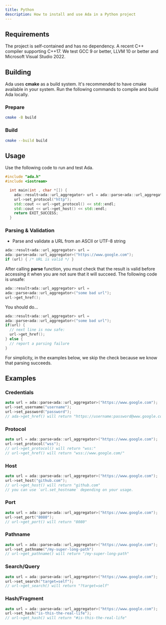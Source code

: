 ```yaml
---
title: Python
description: How to install and use Ada in a Python project
---
```


## Requirements

The project is self-contained and has no dependency.
A recent C++ compiler supporting C++17. We test GCC 9 or better, LLVM 10 or better and Microsoft Visual Studio 2022.

## Building

Ada uses **cmake** as a build system. It's recommended to have cmake available in your system.
Run the following commands to compile and build Ada locally.

<Steps>

  ### Prepare

  ```bash
  cmake -B build
  ```

  ### Build

  ```bash
  cmake --build build
  ```

</Steps>

## Usage

Use the following code to run and test Ada.

```cpp
#include "ada.h"
#include <iostream>

  int main(int , char *[]) {
    ada::result<ada::url_aggregator> url = ada::parse<ada::url_aggregator>("https://www.google.com");
    url->set_protocol("http");
    std::cout << url->get_protocol() << std::endl;
    std::cout << url->get_host() << std::endl;
    return EXIT_SUCCESS;
  }
  ```

  ### Parsing & Validation

  - Parse and validate a URL from an ASCII or UTF-8 string

  ```cpp
  ada::result<ada::url_aggregator> url =
  ada::parse<ada::url_aggregator>("https://www.google.com");
  if (url) { /* URL is valid */ }
  ```

  After calling **parse** function, you *must* check that the result is valid before
  accessing it when you are not sure that it will succeed. The following
  code is unsafe:

  ```cpp
  ada::result<ada::url_aggregator> url =
  ada::parse<ada::url_aggregator>("some bad url");
  url->get_href();
  ```

  You should do...

  ```cpp
  ada::result<ada::url_aggregator> url =
  ada::parse<ada::url_aggregator>("some bad url");
  if(url) {
    // next line is now safe:
    url->get_href();
  } else {
    // report a parsing failure
  }
  ```

  For simplicity, in the examples below, we skip the check because
  we know that parsing succeeds.


  ## Examples

  ### Credentials

  ```cpp
  auto url = ada::parse<ada::url_aggregator>("https://www.google.com");
  url->set_username("username");
  url->set_password("password");
  // ada->get_href() will return "https://username:password@www.google.com/"
  ```

  ### Protocol

  ```cpp
  auto url = ada::parse<ada::url_aggregator>("https://www.google.com");
  url->set_protocol("wss");
  // url->get_protocol() will return "wss:"
  // url->get_href() will return "wss://www.google.com/"
  ```

  ### Host

  ```cpp
  auto url = ada::parse<ada::url_aggregator>("https://www.google.com");
  url->set_host("github.com");
  // url->get_host() will return "github.com"
  // you can use `url.set_hostname` depending on your usage.
  ```

  ### Port

  ```cpp
  auto url = ada::parse<ada::url_aggregator>("https://www.google.com");
  url->set_port("8080");
  // url->get_port() will return "8080"
  ```

  ### Pathname

  ```cpp
  auto url = ada::parse<ada::url_aggregator>("https://www.google.com");
  url->set_pathname("/my-super-long-path")
  // url->get_pathname() will return "/my-super-long-path"
  ```

  ### Search/Query

  ```cpp
  auto url = ada::parse<ada::url_aggregator>("https://www.google.com");
  url->set_search("target=self");
  // url->get_search() will return "?target=self"
  ```

  ### Hash/Fragment

  ```cpp
  auto url = ada::parse<ada::url_aggregator>("https://www.google.com");
  url->set_hash("is-this-the-real-life");
  // url->get_hash() will return "#is-this-the-real-life"
  ```